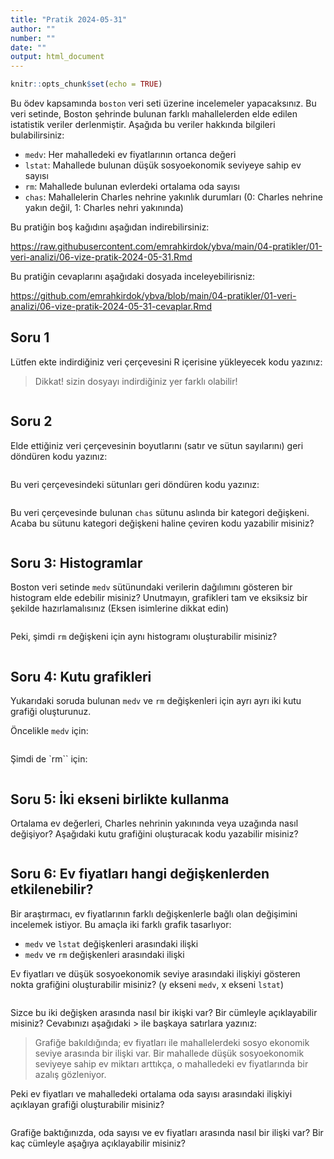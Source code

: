 ```yaml
---
title: "Pratik 2024-05-31"
author: ""
number: ""
date: ""
output: html_document
---
```


```r
knitr::opts_chunk$set(echo = TRUE)
```

Bu ödev kapsamında `boston` veri seti üzerine incelemeler yapacaksınız. Bu veri setinde, Boston şehrinde bulunan farklı mahallelerden elde edilen istatistik veriler derlenmiştir. Aşağıda bu veriler hakkında bilgileri bulabilirsiniz:

+ `medv`: Her mahalledeki ev fiyatlarının ortanca değeri 
+ `lstat`: Mahallede bulunan düşük sosyoekonomik seviyeye sahip ev sayısı
+ `rm`: Mahallede bulunan evlerdeki ortalama oda sayısı
+ `chas`: Mahallelerin Charles nehrine yakınlık durumları (0: Charles nehrine yakın değil, 1: Charles nehri yakınında)

Bu pratiğin boş kağıdını aşağıdan indirebilirsiniz:

[https://raw.githubusercontent.com/emrahkirdok/ybva/main/04-pratikler/01-veri-analizi/06-vize-pratik-2024-05-31.Rmd](https://raw.githubusercontent.com/emrahkirdok/ybva/main/04-pratikler/01-veri-analizi/06-vize-pratik-2024-05-31.Rmd)

Bu pratiğin cevaplarını aşağıdaki dosyada inceleyebilirisniz:

[https://github.com/emrahkirdok/ybva/blob/main/04-pratikler/01-veri-analizi/06-vize-pratik-2024-05-31-cevaplar.Rmd](https://github.com/emrahkirdok/ybva/blob/main/04-pratikler/01-veri-analizi/06-vize-pratik-2024-05-31-cevaplar.Rmd)


## Soru 1

Lütfen ekte indirdiğiniz veri çerçevesini R içerisine yükleyecek kodu yazınız:

> Dikkat! sizin dosyayı indirdiğiniz yer farklı olabilir!

```r

```

## Soru 2

Elde ettiğiniz veri çerçevesinin boyutlarını (satır ve sütun sayılarını) geri döndüren kodu yazınız:

```r

```


Bu veri çerçevesindeki sütunları geri döndüren kodu yazınız:

```r

```

Bu veri çerçevesinde bulunan `chas` sütunu aslında bir kategori değişkeni. Acaba bu sütunu kategori değişkeni haline çeviren kodu yazabilir misiniz?

```r

```

## Soru 3: Histogramlar

Boston veri setinde `medv` sütünundaki verilerin dağılımını gösteren bir histogram elde edebilir misiniz? Unutmayın, grafikleri tam ve eksiksiz bir şekilde hazırlamalısınız (Eksen isimlerine dikkat edin)

```r

```

Peki, şimdi `rm` değişkeni için aynı histogramı oluşturabilir misiniz?

```r

```

## Soru 4: Kutu grafikleri

Yukarıdaki soruda bulunan `medv` ve `rm` değişkenleri için ayrı ayrı iki kutu grafiği oluşturunuz.

Öncelikle `medv` için:

```r

```

Şimdi de `rm`` için:

```r

```

## Soru 5: İki ekseni birlikte kullanma

Ortalama ev değerleri, Charles nehrinin yakınında veya uzağında nasıl değişiyor? Aşağıdaki kutu grafiğini oluşturacak kodu yazabilir misiniz?

```r

```

## Soru 6: Ev fiyatları hangi değişkenlerden etkilenebilir?

Bir araştırmacı, ev fiyatlarının farklı değişkenlerle bağlı olan değişimini incelemek istiyor. Bu amaçla iki farklı grafik tasarlıyor:

+ `medv` ve `lstat` değişkenleri arasındaki ilişki
+ `medv` ve `rm` değişkenleri arasındaki ilişki

Ev fiyatları ve düşük sosyoekonomik seviye arasındaki ilişkiyi gösteren nokta grafiğini oluşturabilir misiniz? (y ekseni `medv`, x ekseni `lstat`)

```r

```

Sizce bu iki değişken arasında nasıl bir ikişki var? Bir cümleyle açıklayabilir misiniz? Cevabınızı aşağıdaki \> ile başkaya satırlara yazınız:

> Grafiğe bakıldığında; ev fiyatları ile mahallelerdeki sosyo ekonomik seviye arasında bir ilişki var.
> Bir mahallede düşük sosyoekonomik seviyeye sahip ev miktarı arttıkça, o mahalledeki ev fiyatlarında bir azalış gözleniyor.

Peki ev fiyatları ve mahalledeki ortalama oda sayısı arasındaki ilişkiyi açıklayan grafiği oluşturabilir misiniz?

```r

```

Grafiğe baktığınızda, oda sayısı ve ev fiyatları arasında nasıl bir ilişki var? Bir kaç cümleyle aşağıya açıklayabilir misiniz?

> 
> 
>
>

